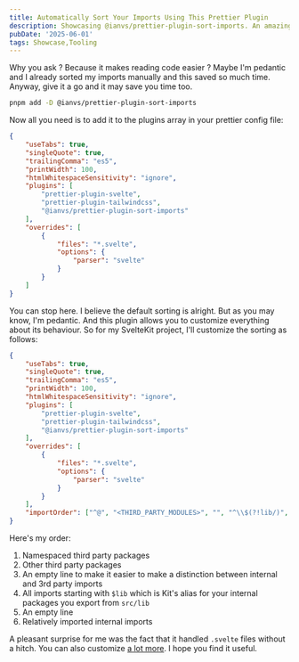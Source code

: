 ```yaml
---
title: Automatically Sort Your Imports Using This Prettier Plugin
description: Showcasing @ianvs/prettier-plugin-sort-imports. An amazing Prettier plugin that lets your formatter order your imports for you.
pubDate: '2025-06-01'
tags: Showcase,Tooling
---
```


Why you ask ? Because it makes reading code easier ? Maybe I'm pedantic and I already sorted my imports manually and this saved so much time. Anyway, give it a go and it may save you time too.

```bash
pnpm add -D @ianvs/prettier-plugin-sort-imports
```

Now all you need is to add it to the plugins array in your prettier config file:

```json title=".prettierrc" showLineNumbers {10}
{
	"useTabs": true,
	"singleQuote": true,
	"trailingComma": "es5",
	"printWidth": 100,
	"htmlWhitespaceSensitivity": "ignore",
	"plugins": [
		"prettier-plugin-svelte",
		"prettier-plugin-tailwindcss",
		"@ianvs/prettier-plugin-sort-imports"
	],
	"overrides": [
		{
			"files": "*.svelte",
			"options": {
				"parser": "svelte"
			}
		}
	]
}
```

You can stop here. I believe the default sorting is alright. But as you may know, I'm pedantic. And this plugin allows you to customize everything about its behaviour. So for my SvelteKit project, I'll customize the sorting as follows:

```json title=".prettierrc" showLineNumbers {20}
{
	"useTabs": true,
	"singleQuote": true,
	"trailingComma": "es5",
	"printWidth": 100,
	"htmlWhitespaceSensitivity": "ignore",
	"plugins": [
		"prettier-plugin-svelte",
		"prettier-plugin-tailwindcss",
		"@ianvs/prettier-plugin-sort-imports"
	],
	"overrides": [
		{
			"files": "*.svelte",
			"options": {
				"parser": "svelte"
			}
		}
	],
	"importOrder": ["^@", "<THIRD_PARTY_MODULES>", "", "^\\$(?!lib/)", "", "^\\$lib/", "", "^[.]"]
}
```

Here's my order:

1. Namespaced third party packages
2. Other third party packages
3. An empty line to make it easier to make a distinction between internal and 3rd party imports
4. All imports starting with `$lib` which is Kit's alias for your internal packages you export from `src/lib`
5. An empty line
6. Relatively imported internal imports

A pleasant surprise for me was the fact that it handled `.svelte` files without a hitch. You can also customize [a lot more](https://github.com/IanVS/prettier-plugin-sort-imports?tab=readme-ov-file#options). I hope you find it useful.
